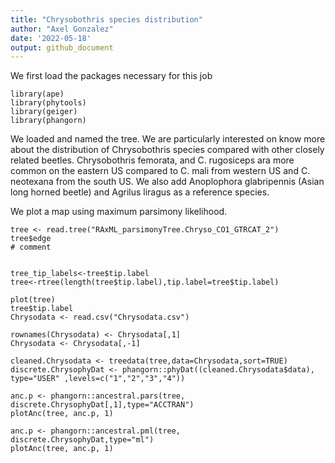```yaml
---
title: "Chrysobothris species distribution"
author: "Axel Gonzalez"
date: '2022-05-18'
output: github_document
---
```

We first load the packages necessary for this job
```{}
library(ape)
library(phytools)
library(geiger)
library(phangorn)
```

We loaded and named the tree. We are particularly interested on know more about the distribution of Chrysobothris species compared with other closely related beetles.
Chrysobothris femorata, and C. rugosiceps ara more common on the eastern US compared to C. mali from western US and C. neotexana from the south US. We also add Anoplophora glabripennis (Asian long horned beetle) and Agrilus liragus as a reference species.   

We plot a map using maximum parsimony likelihood.

```{}
tree <- read.tree("RAxML_parsimonyTree.Chryso_CO1_GTRCAT_2")
tree$edge
# comment 


tree_tip_labels<-tree$tip.label
tree<-rtree(length(tree$tip.label),tip.label=tree$tip.label)

plot(tree)
tree$tip.label
Chrysodata <- read.csv("Chrysodata.csv")

rownames(Chrysodata) <- Chrysodata[,1]
Chrysodata <- Chrysodata[,-1]

cleaned.Chrysodata <- treedata(tree,data=Chrysodata,sort=TRUE)
discrete.ChrysophyDat <- phangorn::phyDat((cleaned.Chrysodata$data), type="USER" ,levels=c("1","2","3","4"))

anc.p <- phangorn::ancestral.pars(tree, discrete.ChrysophyDat[,1],type="ACCTRAN")
plotAnc(tree, anc.p, 1)

anc.p <- phangorn::ancestral.pml(tree, discrete.ChrysophyDat,type="ml")
plotAnc(tree, anc.p, 1)
```
